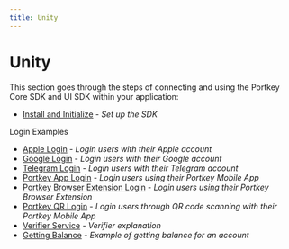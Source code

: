 ```yaml
---
title: Unity
---
```


# Unity

This section goes through the steps of connecting and using the Portkey Core SDK and UI SDK within your application:

-   [Install and Initialize](docs/QuickStartGuides/BasicGuidesForSDKs/Unity/InstallAndInitialize.mdx) - *Set up the SDK*

Login Examples

-   [Apple Login](AppleLogin.mdx) - *Login users with their Apple account*
-   [Google Login](GoogleLogin.mdx) - *Login users with their Google account*
-   [Telegram Login](TelegramLogin.mdx) - *Login users with their Telegram account*
-   [Portkey App Login](PortkeyAppLogin.mdx) - *Login users using their Portkey Mobile App*
-   [Portkey Browser Extension Login](PortkeyBrowserExtensionLogin.mdx) - *Login users using their Portkey Browser Extension*
-   [Portkey QR Login](PortkeyQRLogin.mdx) - *Login users through QR code scanning with their Portkey Mobile App*
-   [Verifier Service](VerifierService.mdx) - *Verifier explanation*
-   [Getting Balance](GettingBalance.mdx) - *Example of getting balance for an account*